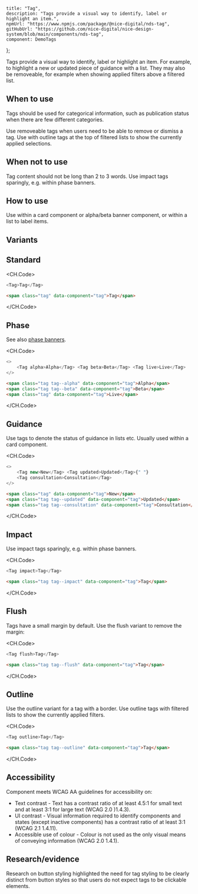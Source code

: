 
	title: "Tag",
	description: "Tags provide a visual way to identify, label or highlight an item.",
	npmUrl: "https://www.npmjs.com/package/@nice-digital/nds-tag",
	gitHubUrl: "https://github.com/nice-digital/nice-design-system/blob/main/components/nds-tag",
	component: DemoTags
};

Tags provide a visual way to identify, label or highlight an item. For example, to highlight a new or updated piece of guidance with a list. They may also be removeable, for example when showing applied filters above a filtered list.

## When to use

Tags should be used for categorical information, such as publication status when there are few different categories.

Use removeable tags when users need to be able to remove or dismiss a tag. Use with outline tags at the top of filtered lists to show the currently applied selections.

## When not to use

Tag content should not be long than 2 to 3 words. Use impact tags sparingly, e.g. within phase banners.

## How to use

Use within a card component or alpha/beta banner component, or within a list to label items.

## Variants

## Standard

<Example>
<StandardTag />

<CH.Code>
```js React
<Tag>Tag</Tag>
```
```html HTML
<span class="tag" data-component="tag">Tag</span>
```
</CH.Code>
</Example>

## Phase

See also [phase banners](/components/phase-banner/).

<Example>
<PhaseTags />

<CH.Code>
```js React
<>
	<Tag alpha>Alpha</Tag> <Tag beta>Beta</Tag> <Tag live>Live</Tag>
</>
```
```html HTML
<span class="tag tag--alpha" data-component="tag">Alpha</span>
<span class="tag tag--beta" data-component="tag">Beta</span>
<span class="tag" data-component="tag">Live</span>
```
</CH.Code>
</Example>

## Guidance

Use tags to denote the status of guidance in lists etc. Usually used within a card component.

<Example>
<GuidanceTags />

<CH.Code>
```js React
<>
	<Tag new>New</Tag> <Tag updated>Updated</Tag>{" "}
	<Tag consultation>Consultation</Tag>
</>
```
```html HTML
<span class="tag" data-component="tag">New</span>
<span class="tag tag--updated" data-component="tag">Updated</span>
<span class="tag tag--consultation" data-component="tag">Consultation</span>
```
</CH.Code>
</Example>

## Impact

Use impact tags sparingly, e.g. within phase banners.

<Example>
<ImpactTag />

<CH.Code>
```js React
<Tag impact>Tag</Tag>
```
```html HTML
<span class="tag tag--impact" data-component="tag">Tag</span>
```
</CH.Code>
</Example>

## Flush

Tags have a small margin by default. Use the flush variant to remove the margin:

<Example>
<FlushTag />

<CH.Code>
```js React
<Tag flush>Tag</Tag>
```
```html HTML
<span class="tag tag--flush" data-component="tag">Tag</span>
```
</CH.Code>
</Example>

## Outline

Use the outline variant for a tag with a border. Use outline tags with filtered lists to show the currently applied filters.

<Example>
<OutlineTag />

<CH.Code>
```js React
<Tag outline>Tag</Tag>
```
```html HTML
<span class="tag tag--outline" data-component="tag">Tag</span>
```
</CH.Code>
</Example>

## Accessibility

Component meets WCAG AA guidelines for accessibility on:

- Text contrast - Text has a contrast ratio of at least 4.5:1 for small text and at least 3:1 for large text (WCAG 2.0 )1.4.3).
- UI contrast - Visual information required to identify components and states (except inactive components) has a contrast ratio of at least 3:1 (WCAG 2.1 1.4.11).
- Accessible use of colour - Colour is not used as the only visual means of conveying information (WCAG 2.0 1.4.1).

## Research/evidence

Research on button styling highlighted the need for tag styling to be clearly distinct from button styles so that users do not expect tags to be clickable elements.

